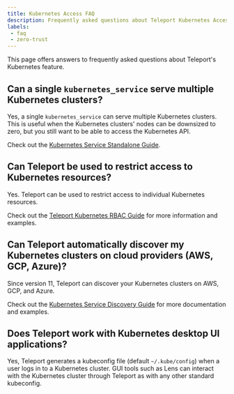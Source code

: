 ```yaml
---
title: Kubernetes Access FAQ
description: Frequently asked questions about Teleport Kubernetes Access
labels:
 - faq
 - zero-trust
---
```


This page offers answers to frequently asked questions about Teleport's
Kubernetes feature.

## Can a single `kubernetes_service` serve multiple Kubernetes clusters?

Yes, a single `kubernetes_service` can serve multiple Kubernetes clusters. This
is useful when the Kubernetes clusters' nodes can be downsized to zero, but you
still want to be able to access the Kubernetes API.

Check out the
[Kubernetes Service Standalone Guide](./register-clusters/static-kubeconfig.mdx).

## Can Teleport be used to restrict access to Kubernetes resources?

Yes. Teleport can be used to restrict access to individual
Kubernetes resources.

Check out the [Teleport Kubernetes RBAC Guide](./controls.mdx) for
more information and examples.

## Can Teleport automatically discover my Kubernetes clusters on cloud providers (AWS, GCP, Azure)?

Since version 11, Teleport can discover your Kubernetes clusters on AWS, GCP,
and Azure.

Check out the [Kubernetes Service Discovery
Guide](../auto-discovery/kubernetes/kubernetes.mdx) for more
documentation and examples.

## Does Teleport work with Kubernetes desktop UI applications?

Yes, Teleport generates a kubeconfig file (default `~/.kube/config`) when a user
logs in to a Kubernetes cluster. GUI tools such as Lens can 
interact with the Kubernetes cluster through Teleport as with any other standard kubeconfig.

